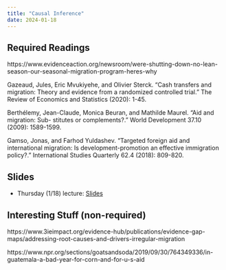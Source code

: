 ```yaml
---
title: "Causal Inference"
date: 2024-01-18
---
```



## Required Readings

https://www.evidenceaction.org/newsroom/were-shutting-down-no-lean-season-our-seasonal-migration-program-heres-why

Gazeaud, Jules, Eric Mvukiyehe, and Olivier Sterck. “Cash transfers and migration: Theory
and evidence from a randomized controlled trial.” The Review of Economics and Statistics
(2020): 1-45.

Berthélemy, Jean-Claude, Monica Beuran, and Mathilde Maurel. “Aid and migration: Sub-
stitutes or complements?.” World Development 37.10 (2009): 1589-1599.

Gamso, Jonas, and Farhod Yuldashev. “Targeted foreign aid and international migration: Is
development-promotion an effective immigration policy?.” International Studies Quarterly
62.4 (2018): 809-820.

## Slides

- Thursday (1/18) lecture: [Slides](/slides/01-intro.html)

## Interesting Stuff (non-required)

https://www.3ieimpact.org/evidence-hub/publications/evidence-gap-maps/addressing-root-causes-and-drivers-irregular-migration

https://www.npr.org/sections/goatsandsoda/2019/09/30/764349336/in-guatemala-a-bad-year-for-corn-and-for-u-s-aid
